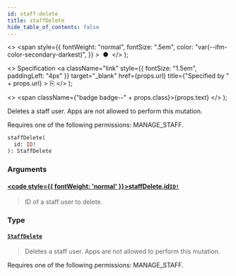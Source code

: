 ```yaml
---
id: staff-delete
title: staffDelete
hide_table_of_contents: false
---
```


  <>
    <span
      style={{
        fontWeight: "normal",
        fontSize: ".5em",
        color: "var(--ifm-color-secondary-darkest)",
      }}
    >
      &nbsp;●&nbsp;
    </span>
  </>
);

  <>
    Specification
    <a
      className="link"
      style={{ fontSize: "1.5em", paddingLeft: "4px" }}
      target="\_blank"
      href={props.url}
      title={"Specified by " + props.url}
    >
      ⎘
    </a>
  </>
);

  <>
    <span className={"badge badge--" + props.class}>{props.text}</span>
  </>
);

Deletes a staff user. Apps are not allowed to perform this mutation.

Requires one of the following permissions: MANAGE_STAFF.

```graphql
staffDelete(
  id: ID!
): StaffDelete
```

### Arguments

#### [<code style={{ fontWeight: 'normal' }}>staffDelete.<b>id</b></code>](#)<Bullet />[`ID!`](../../../api-reference/miscellaneous/scalars/id) <Badge class="secondary" text="non-null"/> <Badge class="secondary" text="scalar"/> <Badge class="secondary" text="miscellaneous"/>

> ID of a staff user to delete.

### Type

#### [`StaffDelete`](../../../api-reference/users/objects/staff-delete) <Badge class="secondary" text="object"/> <Badge class="secondary" text="users"/>

> Deletes a staff user. Apps are not allowed to perform this mutation.

Requires one of the following permissions: MANAGE_STAFF.

>
